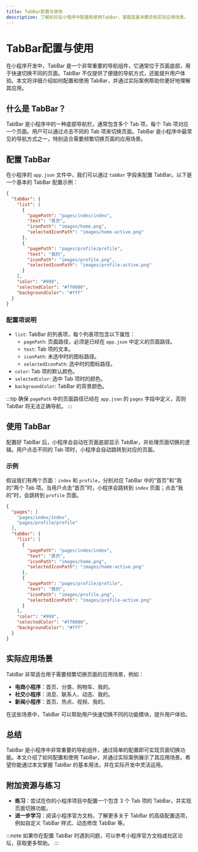 ```yaml
---
title: TabBar配置与使用
description: 了解如何在小程序中配置和使用TabBar，掌握其基本概念和实际应用场景。
---
```


# TabBar配置与使用

在小程序开发中，TabBar 是一个非常重要的导航组件，它通常位于页面底部，用于快速切换不同的页面。TabBar 不仅提供了便捷的导航方式，还能提升用户体验。本文将详细介绍如何配置和使用 TabBar，并通过实际案例帮助你更好地理解其应用。

## 什么是 TabBar？

TabBar 是小程序中的一种底部导航栏，通常包含多个 Tab 项，每个 Tab 项对应一个页面。用户可以通过点击不同的 Tab 项来切换页面。TabBar 是小程序中最常见的导航方式之一，特别适合需要频繁切换页面的应用场景。

## 配置 TabBar

在小程序的 `app.json` 文件中，我们可以通过 `tabBar` 字段来配置 TabBar。以下是一个基本的 TabBar 配置示例：

```json
{
  "tabBar": {
    "list": [
      {
        "pagePath": "pages/index/index",
        "text": "首页",
        "iconPath": "images/home.png",
        "selectedIconPath": "images/home-active.png"
      },
      {
        "pagePath": "pages/profile/profile",
        "text": "我的",
        "iconPath": "images/profile.png",
        "selectedIconPath": "images/profile-active.png"
      }
    ],
    "color": "#999",
    "selectedColor": "#ff0000",
    "backgroundColor": "#fff"
  }
}
```

### 配置项说明

- `list`: TabBar 的列表项，每个列表项包含以下属性：
  - `pagePath`: 页面路径，必须是已经在 `app.json` 中定义的页面路径。
  - `text`: Tab 项的文本。
  - `iconPath`: 未选中时的图标路径。
  - `selectedIconPath`: 选中时的图标路径。
- `color`: Tab 项的默认颜色。
- `selectedColor`: 选中 Tab 项时的颜色。
- `backgroundColor`: TabBar 的背景颜色。

:::tip
确保 `pagePath` 中的页面路径已经在 `app.json` 的 `pages` 字段中定义，否则 TabBar 将无法正确导航。
:::

## 使用 TabBar

配置好 TabBar 后，小程序会自动在页面底部显示 TabBar，并处理页面切换的逻辑。用户点击不同的 Tab 项时，小程序会自动跳转到对应的页面。

### 示例

假设我们有两个页面：`index` 和 `profile`，分别对应 TabBar 中的“首页”和“我的”两个 Tab 项。当用户点击“首页”时，小程序会跳转到 `index` 页面；点击“我的”时，会跳转到 `profile` 页面。

```json
{
  "pages": [
    "pages/index/index",
    "pages/profile/profile"
  ],
  "tabBar": {
    "list": [
      {
        "pagePath": "pages/index/index",
        "text": "首页",
        "iconPath": "images/home.png",
        "selectedIconPath": "images/home-active.png"
      },
      {
        "pagePath": "pages/profile/profile",
        "text": "我的",
        "iconPath": "images/profile.png",
        "selectedIconPath": "images/profile-active.png"
      }
    ],
    "color": "#999",
    "selectedColor": "#ff0000",
    "backgroundColor": "#fff"
  }
}
```

## 实际应用场景

TabBar 非常适合用于需要频繁切换页面的应用场景，例如：

- **电商小程序**：首页、分类、购物车、我的。
- **社交小程序**：消息、联系人、动态、我的。
- **新闻小程序**：首页、热点、视频、我的。

在这些场景中，TabBar 可以帮助用户快速切换不同的功能模块，提升用户体验。

## 总结

TabBar 是小程序中非常重要的导航组件，通过简单的配置即可实现页面切换功能。本文介绍了如何配置和使用 TabBar，并通过实际案例展示了其应用场景。希望你能通过本文掌握 TabBar 的基本用法，并在实际开发中灵活运用。

## 附加资源与练习

- **练习**：尝试在你的小程序项目中配置一个包含 3 个 Tab 项的 TabBar，并实现页面切换功能。
- **进一步学习**：阅读小程序官方文档，了解更多关于 TabBar 的高级配置选项，例如自定义 TabBar 样式、动态修改 TabBar 等。

:::note
如果你在配置 TabBar 时遇到问题，可以参考小程序官方文档或社区论坛，获取更多帮助。
:::
